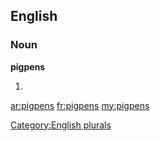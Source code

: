 ==English==

===Noun===
'''pigpens'''

# {{plural of|[[pigpen]]}}

[[Category:English plurals]]

[[ar:pigpens]]
[[fr:pigpens]]
[[my:pigpens]]